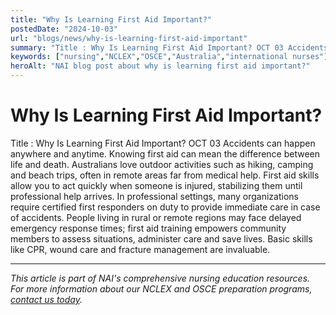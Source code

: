 ```yaml
---
title: "Why Is Learning First Aid Important?"
postedDate: "2024-10-03"
url: "blogs/news/why-is-learning-first-aid-important"
summary: "Title : Why Is Learning First Aid Important? OCT 03 Accidents can happen anywhere and anytime. Knowing first aid can mean the difference between life and death. Australians love outdoor activities suc..."
keywords: ["nursing","NCLEX","OSCE","Australia","international nurses"]
heroAlt: "NAI blog post about why is learning first aid important?"
---
```


# Why Is Learning First Aid Important?

Title : Why Is Learning First Aid Important?
OCT 03
Accidents can happen anywhere and anytime. Knowing first aid can mean
the difference between life and death.
Australians love outdoor activities such as hiking, camping and beach
trips, often in remote areas far from medical help. First aid skills
allow you to act quickly when someone is injured, stabilizing them until
professional help arrives. In professional settings, many organizations
require certified first responders on duty to provide immediate care in
case of accidents.
People living in rural or remote regions may face delayed emergency
response times; first aid training empowers community members to assess
situations, administer care and save lives. Basic skills like CPR, wound
care and fracture management are invaluable.

---

*This article is part of NAI's comprehensive nursing education resources. For more information about our NCLEX and OSCE preparation programs, [contact us today](https://wa.me/61478320397).*
